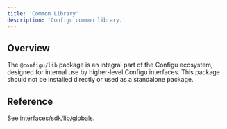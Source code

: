 ```yaml
---
title: 'Common Library'
description: 'Configu common library.'
---
```


## Overview

The `@configu/lib` package is an integral part of the Configu ecosystem, designed for internal use by higher-level Configu interfaces. This package should not be installed directly or used as a standalone package.

## Reference

See [interfaces/sdk/lib/globals](/interfaces/sdk/lib/globals).

